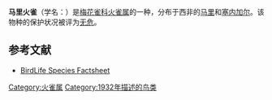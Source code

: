 {{speciesbox
| status = LC
| status_system = IUCN3.1
| status_ref = <ref>{{cite iucn|url=https://www.iucnredlist.org/details/22719461/0 |title=''Lagonosticta virata'' |author=BirdLife International |author-link=BirdLife International |year=2012 |access-date=26 November 2013|ref=harv}}</ref>
| genus = Lagonosticta
| species = virata
| authority = ({{link-en|乔治·拉蒂默·贝茨|George Latimer Bates|Bates}}, 1932)
}}
'''马里火雀'''（学名：{{lang|la|''Lagonosticta virata''}}）是[[梅花雀科|梅花雀科]][[火雀属|火雀属]]的一种，分布于西非的[[马里|马里]]和[[塞内加尔|塞内加尔]]。该物种的保护状况被评为[[无危|无危]]。

== 参考文献 ==
{{Reflist}}
* [http://www.birdlife.org/datazone/species/index.html?action=SpcHTMDetails.asp&sid=8634&m=0 BirdLife Species Factsheet] {{Wayback|url=http://www.birdlife.org/datazone/species/index.html?action=SpcHTMDetails.asp&sid=8634&m=0 |date=20070929132853 }}

{{Taxonbar|from=Q930329}}

[[Category:火雀属|Category:火雀属]]
[[Category:1932年描述的鸟类|Category:1932年描述的鸟类]]